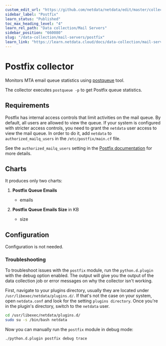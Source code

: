 ```yaml
---
custom_edit_url: "https://github.com/netdata/netdata/edit/master/collectors/python.d.plugin/postfix/README.md"
sidebar_label: "Postfix"
learn_status: "Published"
toc_max_heading_level: "4"
learn_rel_path: "Data collection/Mail Servers"
sidebar_position: "660080"
slug: "/data-collection/mail-servers/postfix"
learn_link: "https://learn.netdata.cloud/docs/data-collection/mail-servers/postfix"
---
```



# Postfix collector

Monitors MTA email queue statistics using [postqueue](http://www.postfix.org/postqueue.1.html) tool.

The collector executes  `postqueue -p` to get Postfix queue statistics.

## Requirements

Postfix has internal access controls that limit activities on the mail queue. By default, all users are allowed to view
the queue. If your system is configured with stricter access controls, you need to grant the `netdata` user access to
view the mail queue. In order to do it, add `netdata` to `authorized_mailq_users` in the `/etc/postfix/main.cf` file.

See the `authorized_mailq_users` setting in
the [Postfix documentation](https://www.postfix.org/postconf.5.html) for more details.

## Charts

It produces only two charts:

1. **Postfix Queue Emails**

    - emails

2. **Postfix Queue Emails Size** in KB

    - size

## Configuration

Configuration is not needed.
### Troubleshooting

To troubleshoot issues with the `postfix` module, run the `python.d.plugin` with the debug option enabled. The 
output will give you the output of the data collection job or error messages on why the collector isn't working.

First, navigate to your plugins directory, usually they are located under `/usr/libexec/netdata/plugins.d/`. If that's 
not the case on your system, open `netdata.conf` and look for the setting `plugins directory`. Once you're in the 
plugin's directory, switch to the `netdata` user.

```bash
cd /usr/libexec/netdata/plugins.d/
sudo su -s /bin/bash netdata
```

Now you can manually run the `postfix` module in debug mode:

```bash
./python.d.plugin postfix debug trace
```

